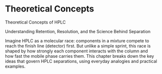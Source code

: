 # Theoretical Concepts {#sec-theory .unnumbered}

Theoretical Concepts of HPLC

Understanding Retention, Resolution, and the Science Behind Separation

Imagine HPLC as a molecular race: components in a mixture compete to reach the finish line (detector) first. But unlike a simple sprint, this race is shaped by how strongly each component interacts with the column and how fast the mobile phase carries them. This chapter breaks down the key ideas that govern HPLC separations, using everyday analogies and practical examples.